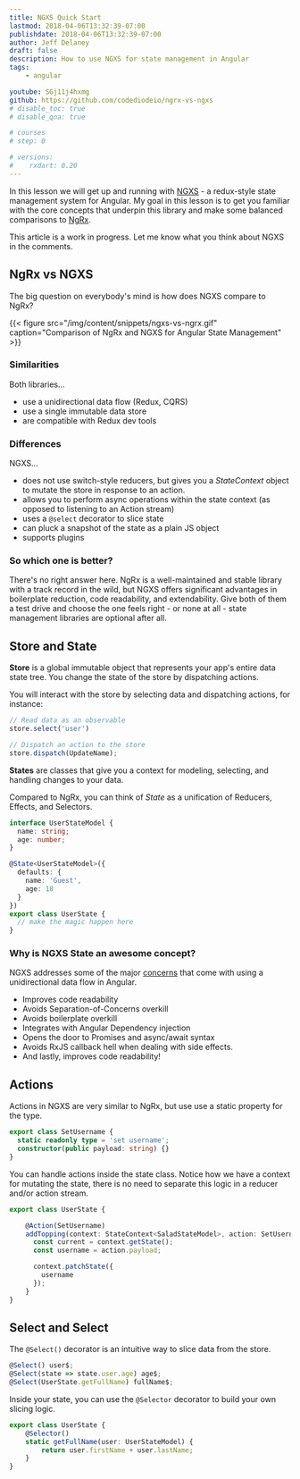 ```yaml
---
title: NGXS Quick Start
lastmod: 2018-04-06T13:32:39-07:00
publishdate: 2018-04-06T13:32:39-07:00
author: Jeff Delaney
draft: false
description: How to use NGXS for state management in Angular 
tags: 
    - angular

youtube: SGj11j4hxmg
github: https://github.com/codediodeio/ngrx-vs-ngxs
# disable_toc: true
# disable_qna: true

# courses
# step: 0

# versions:
#    rxdart: 0.20
---
```


In this lesson we will get up and running with [NGXS](https://github.com/ngxs/store) - a redux-style state management system for Angular. My goal in this lesson is to get you familiar with the core concepts that underpin this library and make some balanced comparisons to [NgRx](https://github.com/ngrx/platform). 

<p class="warn">This article is a work in progress. Let me know what you think about NGXS in the comments. </p> 

## NgRx vs NGXS

The big question on everybody's mind is how does NGXS compare to NgRx? 

{{< figure src="/img/content/snippets/ngxs-vs-ngrx.gif" caption="Comparison of NgRx and NGXS for Angular State Management" >}}

### Similarities

Both libraries...

- use a unidirectional data flow (Redux, CQRS)
- use a single immutable data store
- are compatible with Redux dev tools

### Differences

NGXS...

- does not use switch-style reducers, but gives you a *StateContext* object to mutate the store in response to an action. 
- allows you to perform async operations within the state context (as opposed to listening to an Action stream)
- uses a `@select` decorator to slice state
- can pluck a snapshot of the state as a plain JS object
- supports plugins


### So which one is better?

There's no right answer here. NgRx is a well-maintained and stable library with a track record in the wild, but NGXS offers significant advantages in boilerplate reduction, code readability, and extendability. Give both of them a test drive and choose the one feels right - or none at all - state management libraries are optional after all.  


## Store and State

**Store** is a global immutable object that represents your app's entire data state tree. 
You change the state of the store by dispatching actions. 

You will interact with the store by selecting data and dispatching actions, for instance: 

```typescript
// Read data as an observable
store.select('user')

// Dispatch an action to the store
store.dispatch(UpdateName);
```

**States** are classes that give you a context for modeling, selecting, and handling changes to your data.

Compared to NgRx, you can think of *State* as a unification of Reducers, Effects, and Selectors.

```typescript
interface UserStateModel {
  name: string;
  age: number;
}

@State<UserStateModel>({
  defaults: {
    name: 'Guest',
    age: 18
  }
})
export class UserState {
  // make the magic happen here
}
```

### Why is NGXS State an awesome concept?

NGXS addresses some of the major [concerns](https://ngxs.gitbook.io/ngxs/introduction/why) that come with using a unidirectional data flow in Angular. 

- Improves code readability
- Avoids Separation-of-Concerns overkill
- Avoids boilerplate overkill
- Integrates with Angular Dependency injection
- Opens the door to Promises and async/await syntax
- Avoids RxJS callback hell when dealing with side effects.
- And lastly, improves code readability!


## Actions

Actions in NGXS are very similar to NgRx, but use use a static property for the type.

```typescript
export class SetUsername {
  static readonly type = 'set username';
  constructor(public payload: string) {}
}
```

You can handle actions inside the state class. Notice how we have a context for mutating the state, there is no need to separate this logic in a reducer and/or action stream.  

```typescript
export class UserState {

    @Action(SetUsername)
    addTopping(context: StateContext<SaladStateModel>, action: SetUsername) {
      const current = context.getState();
      const username = action.payload;

      context.patchState({
        username
      });
    }
}
```

## Select and Select

The `@Select()` decorator is an intuitive way to slice data from the store. 

```typescript
@Select() user$;
@Select(state => state.user.age) age$;
@Select(UserState.getFullName) fullName$;
```

Inside your state, you can use the `@Selector` decorator to build your own slicing logic. 

```typescript
export class UserState {
    @Selector()
    static getFullName(user: UserStateModel) {
        return user.firstName + user.lastName;
    }
}
```